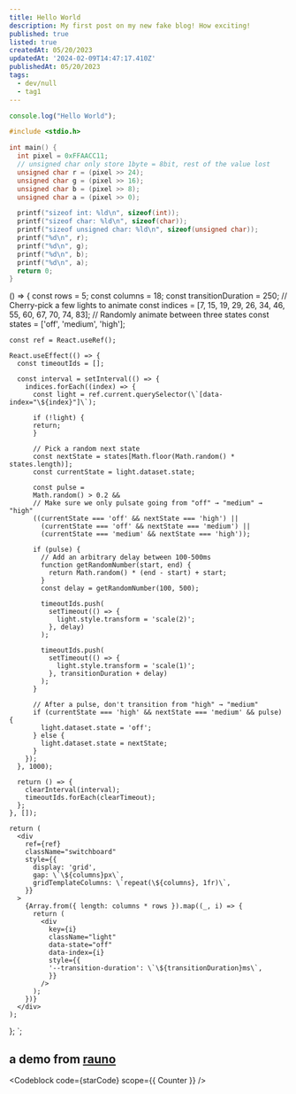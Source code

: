 ```yaml
---
title: Hello World
description: My first post on my new fake blog! How exciting!
published: true
listed: true
createdAt: 05/20/2023
updatedAt: '2024-02-09T14:47:17.410Z'
publishedAt: 05/20/2023
tags:
  - dev/null
  - tag1
---
```




<Counter />

```ts filename="app/page.tsx" switcher
console.log("Hello World");
```

```c
#include <stdio.h>

int main() {
  int pixel = 0xFFAACC11;
  // unsigned char only store 1byte = 8bit, rest of the value lost
  unsigned char r = (pixel >> 24);
  unsigned char g = (pixel >> 16);
  unsigned char b = (pixel >> 8);
  unsigned char a = (pixel >> 0);

  printf("sizeof int: %ld\n", sizeof(int));
  printf("sizeof char: %ld\n", sizeof(char));
  printf("sizeof unsigned char: %ld\n", sizeof(unsigned char));
  printf("%d\n", r);
  printf("%d\n", g);
  printf("%d\n", b);
  printf("%d\n", a);
  return 0;
}
```
() => {
const rows = 5;
const columns = 18;
const transitionDuration = 250;
// Cherry-pick a few lights to animate
const indices = [7, 15, 19, 29, 26, 34, 46, 55, 60, 67, 70, 74, 83];
// Randomly animate between three states
const states = ['off', 'medium', 'high'];

    const ref = React.useRef();

    React.useEffect(() => {
      const timeoutIds = [];

      const interval = setInterval(() => {
        indices.forEach((index) => {
          const light = ref.current.querySelector(\`[data-index="\${index}"]\`);

          if (!light) {
          return;
          }

          // Pick a random next state
          const nextState = states[Math.floor(Math.random() * states.length)];
          const currentState = light.dataset.state;

          const pulse =
          Math.random() > 0.2 &&
          // Make sure we only pulsate going from "off" → "medium" → "high"
          ((currentState === 'off' && nextState === 'high') ||
            (currentState === 'off' && nextState === 'medium') ||
            (currentState === 'medium' && nextState === 'high'));

          if (pulse) {
            // Add an arbitrary delay between 100-500ms
            function getRandomNumber(start, end) {
              return Math.random() * (end - start) + start;
            }
            const delay = getRandomNumber(100, 500);

            timeoutIds.push(
              setTimeout(() => {
                light.style.transform = 'scale(2)';
              }, delay)
            );

            timeoutIds.push(
              setTimeout(() => {
                light.style.transform = 'scale(1)';
              }, transitionDuration + delay)
            );
          }

          // After a pulse, don't transition from "high" → "medium"
          if (currentState === 'high' && nextState === 'medium' && pulse) {
            light.dataset.state = 'off';
          } else {
            light.dataset.state = nextState;
          }
        });
      }, 1000);

      return () => {
        clearInterval(interval);
        timeoutIds.forEach(clearTimeout);
      };
    }, []);

    return (
      <div
        ref={ref}
        className="switchboard"
        style={{
          display: 'grid',
          gap: \`\${columns}px\`,
          gridTemplateColumns: \`repeat(\${columns}, 1fr)\`,
        }}
      >
        {Array.from({ length: columns * rows }).map((_, i) => {
          return (
            <div
              key={i}
              className="light"
              data-state="off"
              data-index={i}
              style={{
              '--transition-duration': \`\${transitionDuration}ms\`,
              }}
            />
          );
        })}
      </div>
    );
};
`;

## a demo from [rauno](https://rauno.me/craft/nextjs)

<Codeblock code={starCode} scope={{ Counter }} />
